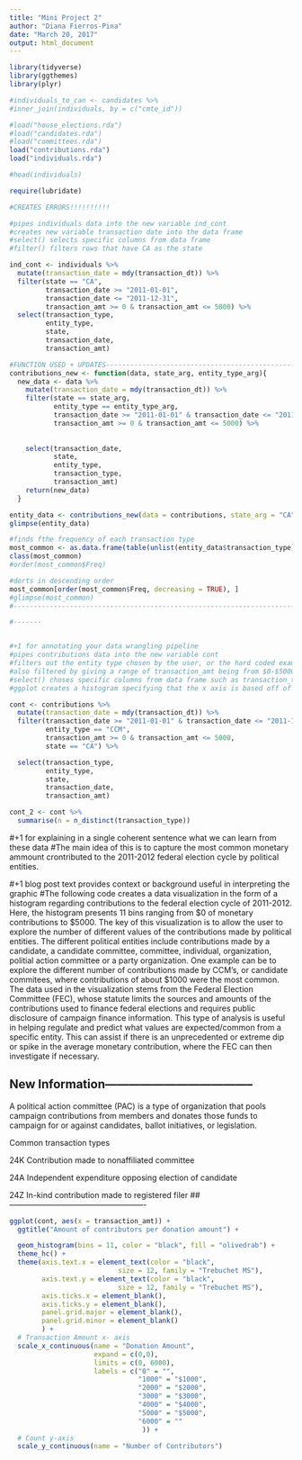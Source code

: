 ```yaml
---
title: "Mini Project 2"
author: "Diana Fierros-Pina"
date: "March 20, 2017"
output: html_document
---
```


```r
library(tidyverse)
library(ggthemes)
library(plyr)

#individuals_to_can <- candidates %>%
#inner_join(individuals, by = c("cmte_id"))


```


```r
#load("house_elections.rda")
#load("candidates.rda")
#load("committees.rda")
load("contributions.rda")
load("individuals.rda")

#head(individuals)


```


```r
require(lubridate)

#CREATES ERRORS!!!!!!!!!!

#pipes individuals data into the new variable ind_cont
#creates new variable transaction date into the data frame
#select() selects specific columns from data frame
#filter() filters rows that have CA as the state 

ind_cont <- individuals %>%
  mutate(transaction_date = mdy(transaction_dt)) %>%
  filter(state == "CA", 
         transaction_date >= "2011-01-01",
         transaction_date <= "2011-12-31",
         transaction_amt >= 0 & transaction_amt <= 5000) %>%
  select(transaction_type, 
         entity_type, 
         state, 
         transaction_date, 
         transaction_amt) 
```


```r
#FUNCTION USED + UPDATES------------------------------------------------
contributions_new <- function(data, state_arg, entity_type_arg){
  new_data <- data %>%
    mutate(transaction_date = mdy(transaction_dt)) %>%
    filter(state == state_arg,
           entity_type == entity_type_arg,
           transaction_date >= "2011-01-01" & transaction_date <= "2011-12-31",
           transaction_amt >= 0 & transaction_amt <= 5000) %>%
    
  
    select(transaction_date,
           state,
           entity_type,
           transaction_type,
           transaction_amt)
    return(new_data)
  }

entity_data <- contributions_new(data = contributions, state_arg = "CA", entity_type_arg = "CCM")
glimpse(entity_data)

#finds fthe frequency of each transaction type
most_common <- as.data.frame(table(unlist(entity_data$transaction_type)))
class(most_common)
#order(most_common$Freq)

#dorts in descending order
most_common[order(most_common$Freq, decreasing = TRUE), ]
#glimpse(most_common)
#-----------------------------------------------------------------------
```

```r
#-------


#+1 for annotating your data wrangling pipeline 
#pipes contributions data into the new variable cont
#filters out the entity type chosen by the user, or the hard coded example "CCM"
#also filtered by giving a range of transaction_amt being from $0-$5000 and narrowing the data set down to California
#select() choses specific columns from data frame such as transaction_type,entity_type,state,and transaction_amt
#ggplot creates a histogram specifying that the x axis is based off of the tranaction_amt variable with 15 bins of monetary ammounts for donations.

cont <- contributions %>%
  mutate(transaction_date = mdy(transaction_dt)) %>%
  filter(transaction_date >= "2011-01-01" & transaction_date <= "2011-12-31",
         entity_type == "CCM",
         transaction_amt >= 0 & transaction_amt <= 5000, 
         state == "CA") %>%

  select(transaction_type, 
         entity_type, 
         state, 
         transaction_date, 
         transaction_amt) 

cont_2 <- cont %>%
  summarise(n = n_distinct(transaction_type))

```

#+1 for explaining in a single coherent sentence what we can learn from these data
#The main idea of this is to capture the most common monetary ammount crontributed to the 2011-2012 federal election cycle by political entities.



#+1 blog post text provides context or background useful in interpreting the graphic
#The following code creates a data visualization in the form of a histogram regarding contributions to the federal election cycle of 2011-2012. Here, the histogram presents 11 bins ranging from $0 of monetary contributions to $5000. The key of this visualization is to allow the user to explore the number of different values of the contributions made by political entities. The different political entities include contributions made by a candidate, a candidate committee, committee, individual, organization, politial action committee or a party organization. One example can be to explore the different number of contributions made by CCM's, or candidate commitees, where contributions of about $1000 were the most common. The data used in the visualization stems from the Federal Election Committee (FEC), whose statute limits the sources and amounts of the contributions used to finance federal elections and requires public disclosure of campaign finance information. This type of analysis is useful in helping regulate and predict what values are expected/common from a specific entity. This can assist if there is an unprecedented or extreme dip or spike in the average monetary contribution, where the FEC can then investigate if necessary.


## New Information--------------------------------------
A political action committee (PAC) is a type of organization that pools campaign contributions from members and donates those funds to campaign for or against candidates, ballot initiatives, or legislation.


Common transaction types

24K
Contribution made to nonaffiliated committee

24A
Independent expenditure opposing election of candidate

24Z
In-kind contribution made to registered filer
## ----------------------------------------------------

```r

ggplot(cont, aes(x = transaction_amt)) + 
  ggtitle("Amount of contributors per donation amount") +

  geom_histogram(bins = 11, color = "black", fill = "olivedrab") +
  theme_hc() +
  theme(axis.text.x = element_text(color = "black", 
                           size = 12, family = "Trebuchet MS"),
        axis.text.y = element_text(color = "black", 
                           size = 12, family = "Trebuchet MS"),
        axis.ticks.x = element_blank(),
        axis.ticks.y = element_blank(),
        panel.grid.major = element_blank(), 
        panel.grid.minor = element_blank()
        ) + 
  # Transaction Amount x- axis
  scale_x_continuous(name = "Donation Amount",
                     expand = c(0,0),
                     limits = c(0, 6000),
                     labels = c("0" = "",
                                "1000" = "$1000",
                                "2000" = "$2000",
                                "3000" = "$3000",
                                "4000" = "$4000",
                                "5000" = "$5000",
                                "6000" = ""
                                 )) +
  # Count y-axis
  scale_y_continuous(name = "Number of Contributors") 
                  
```




















































































































































































































